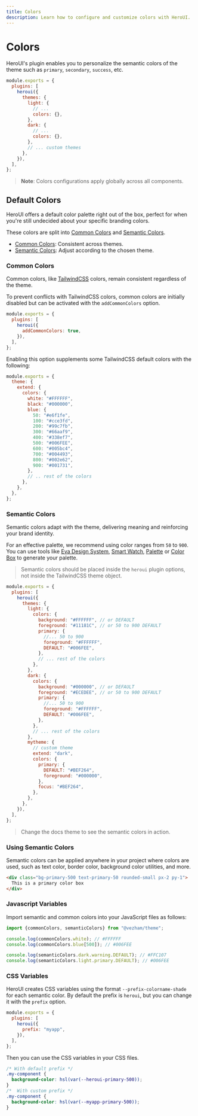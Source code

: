 ```yaml
---
title: Colors
description: Learn how to configure and customize colors with HeroUI.
---
```


# Colors

HeroUI's plugin enables you to personalize the semantic colors of the theme such as `primary`,
`secondary`, `success`, etc.

```js {7,11}
module.exports = {
  plugins: [
    heroui({
      themes: {
        light: {
          // ...
          colors: {},
        },
        dark: {
          // ...
          colors: {},
        },
        // ... custom themes
      },
    }),
  ],
};
```

<CarbonAd/>

> **Note**: Colors configurations apply globally across all components.

## Default Colors

HeroUI offers a default color palette right out of the box, perfect for when you're 
still undecided about your specific branding colors.

These colors are split into [Common Colors](#common-colors) and [Semantic Colors](#semantic-colors).

- [Common Colors](#common-colors): Consistent across themes.
- [Semantic Colors](#semantic-colors): Adjust according to the chosen theme.

### Common Colors

Common colors, like [TailwindCSS](https://tailwindcss.com/docs/customizing-colors) colors, 
remain consistent regardless of the theme. 

To prevent conflicts with TailwindCSS colors, common colors are initially disabled but can 
be activated with the `addCommonColors` option.

```js {4}
module.exports = {
  plugins: [
    heroui({
      addCommonColors: true,
    }),
  ],
};
```

Enabling this option supplements some TailwindCSS default colors with the following:

```js
module.exports = {
  theme: {
    extend: {
      colors: {
        white: "#FFFFFF",
        black: "#000000",
        blue: {
          50: "#e6f1fe",
          100: "#cce3fd",
          200: "#99c7fb",
          300: "#66aaf9",
          400: "#338ef7",
          500: "#006FEE",
          600: "#005bc4",
          700: "#004493",
          800: "#002e62",
          900: "#001731",
        },
        // .. rest of the colors
      },
    },
  },
};
```

<CommonColors />

### Semantic Colors

Semantic colors adapt with the theme, delivering meaning and reinforcing your brand identity.

For an effective palette, we recommend using color ranges from `50` to `900`. You can use tools like [Eva Design System](https://colors.eva.design/),
[Smart Watch](https://smart-swatch.netlify.app/), [Palette](https://palettte.app/) or [Color Box](https://colorbox.io/) to generate your palette.

> Semantic colors should be placed inside the `heroui` plugin options, not inside the TailwindCSS theme object.

```js {7-13,19-25,33-37}
module.exports = {
  plugins: [
    heroui({
      themes: {
        light: {
          colors: {
            background: "#FFFFFF", // or DEFAULT
            foreground: "#11181C", // or 50 to 900 DEFAULT
            primary: {
              //... 50 to 900
              foreground: "#FFFFFF",
              DEFAULT: "#006FEE",
            },
            // ... rest of the colors
          },
        },
        dark: {
          colors: {
            background: "#000000", // or DEFAULT
            foreground: "#ECEDEE", // or 50 to 900 DEFAULT
            primary: {
              //... 50 to 900
              foreground: "#FFFFFF",
              DEFAULT: "#006FEE",
            },
          },
          // ... rest of the colors
        },
        mytheme: {
          // custom theme
          extend: "dark",
          colors: {
            primary: {
              DEFAULT: "#BEF264",
              foreground: "#000000",
            },
            focus: "#BEF264",
          },
        },
      },
    }),
  ],
};
```

<Blockquote className="flex items-center gap-2">
  Change the docs theme to see the semantic colors in action.
  <ThemeSwitch />
</Blockquote>

<SemanticColors />

### Using Semantic Colors

Semantic colors can be applied anywhere in your project where colors are used, such as 
text color, border color, background color utilities, and more.

```html
<div class="bg-primary-500 text-primary-50 rounded-small px-2 py-1">
  This is a primary color box
</div>
```

<Spacer y={4} />


<CodeDemo title="Semantic Colors Example" showEditor={false} files={semanticColorsExample} />

### Javascript Variables

Import semantic and common colors into your JavaScript files as follows:

```js
import {commonColors, semanticColors} from "@vezham/theme";

console.log(commonColors.white); // #FFFFFF
console.log(commonColors.blue[500]); // #006FEE

console.log(semanticColors.dark.warning.DEFAULT); // #FFC107
console.log(semanticColors.light.primary.DEFAULT); // #006FEE
```

### CSS Variables

HeroUI creates CSS variables using the format `--prefix-colorname-shade` for each semantic color. By
default the prefix is `heroui`, but you can change it with the `prefix` option.

```js {4}
module.exports = {
  plugins: [
    heroui({
      prefix: "myapp",
    }),
  ],
};
```

Then you can use the CSS variables in your CSS files.

```css
/* With default prefix */
.my-component {
  background-color: hsl(var(--heroui-primary-500));
}
/*  With custom prefix */
.my-component {
  background-color: hsl(var(--myapp-primary-500));
}
```
